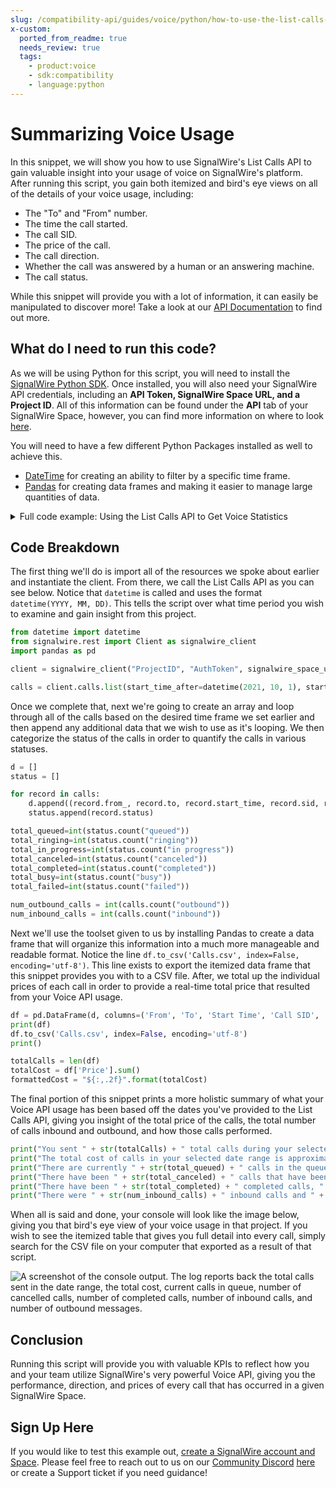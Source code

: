 ---
slug: /compatibility-api/guides/voice/python/how-to-use-the-list-calls-api-to-get-statistics-python
x-custom:
  ported_from_readme: true
  needs_review: true
  tags:
    - product:voice
    - sdk:compatibility
    - language:python
---

# Summarizing Voice Usage

In this snippet, we will show you how to use SignalWire's List Calls API to gain valuable insight into your usage of voice on SignalWire's platform. After running this script, you gain both itemized and bird's eye views on all of the details of your voice usage, including:

- The "To" and "From" number.
- The time the call started.
- The call SID.
- The price of the call.
- The call direction.
- Whether the call was answered by a human or an answering machine.
- The call status.

While this snippet will provide you with a lot of information, it can easily be manipulated to discover more! Take a look at our [API Documentation](/rest/compatibility-api/endpoints/list-all-calls) to find out more.

## What do I need to run this code?

As we will be using Python for this script, you will need to install the [SignalWire Python SDK](/compatibility-api/sdks). Once installed, you will also need your SignalWire API credentials, including an **API Token, SignalWire Space URL, and a Project ID**. All of this information can be found under the **API** tab of your SignalWire Space, however, you can find more information on where to look [here](/platform/dashboard/get-started/explore).

You will need to have a few different Python Packages installed as well to achieve this.

- [DateTime](https://docs.python.org/3/library/datetime.html) for creating an ability to filter by a specific time frame.
- [Pandas](https://pandas.pydata.org/) for creating data frames and making it easier to manage large quantities of data.

<details>
  <summary>Full code example: Using the List Calls API to Get Voice Statistics</summary>

```python
from datetime import datetime
from signalwire.rest import Client as signalwire_client
import pandas as pd

client = signalwire_client("ProjectID", "AuthToken", signalwire_space_url='example.signalwire.com')

calls = client.calls.list(start_time_after=datetime(2021, 10, 1), start_time_before=datetime(2021, 10, 31))


d = []
status = []

for record in calls:
    d.append((record.from_, record.to, record.start_time, record.sid, record.price, record.direction, record.answered_by, record.status))
    status.append(record.status)

total_queued=int(status.count("queued"))
total_ringing=int(status.count("ringing"))
total_in_progress=int(status.count("in progress"))
total_canceled=int(status.count("canceled"))
total_completed=int(status.count("completed"))
total_busy=int(status.count("busy"))
total_failed=int(status.count("failed"))

num_outbound_calls = int(calls.count("outbound"))
num_inbound_calls = int(calls.count("inbound"))

df = pd.DataFrame(d, columns=('From', 'To', 'Start Time', 'Call SID',  'Price', 'Call Direction', 'Answered By', 'Call Status'))
print(df)
df.to_csv('Calls.csv', index=False, encoding='utf-8')
print()

totalCalls = len(df)
totalCost = df['Price'].sum()
formattedCost = "${:,.2f}".format(totalCost)

print("You sent " + str(totalCalls) + " total calls during your selected date range.")
print("The total cost of calls in your selected date range is approximately " + formattedCost + " USD.")
print("There are currently " + str(total_queued) + " calls in the queue, with " + str(total_ringing) + " currently ringing and " + str(total_in_progress) + " currently in progress.")
print("There have been " + str(total_canceled) + " calls that have been canceled.")
print("There have been " + str(total_completed) + " completed calls, " + str(total_busy) + " calls marked as busy, and " + str(total_failed) + " failed calls.")
print("There were " + str(num_inbound_calls) + " inbound calls and " + str(num_outbound_calls) + " outbound calls.")
```

</details>

## Code Breakdown

The first thing we'll do is import all of the resources we spoke about earlier and instantiate the client. From there, we call the List Calls API as you can see below. Notice that `datetime` is called and uses the format `datetime(YYYY, MM, DD)`. This tells the script over what time period you wish to examine and gain insight from this project.

```python
from datetime import datetime
from signalwire.rest import Client as signalwire_client
import pandas as pd

client = signalwire_client("ProjectID", "AuthToken", signalwire_space_url='example.signalwire.com')

calls = client.calls.list(start_time_after=datetime(2021, 10, 1), start_time_before=datetime(2021, 10, 31))
```

Once we complete that, next we're going to create an array and loop through all of the calls based on the desired time frame we set earlier and then append any additional data that we wish to use as it's looping. We then categorize the status of the calls in order to quantify the calls in various statuses.

```python
d = []
status = []

for record in calls:
    d.append((record.from_, record.to, record.start_time, record.sid, record.price, record.direction, record.answered_by, record.status))
    status.append(record.status)

total_queued=int(status.count("queued"))
total_ringing=int(status.count("ringing"))
total_in_progress=int(status.count("in progress"))
total_canceled=int(status.count("canceled"))
total_completed=int(status.count("completed"))
total_busy=int(status.count("busy"))
total_failed=int(status.count("failed"))

num_outbound_calls = int(calls.count("outbound"))
num_inbound_calls = int(calls.count("inbound"))
```

Next we'll use the toolset given to us by installing Pandas to create a data frame that will organize this information into a much more manageable and readable format. Notice the line `df.to_csv('Calls.csv', index=False, encoding='utf-8')`. This line exists to export the itemized data frame that this snippet provides you with to a CSV file. After, we total up the individual prices of each call in order to provide a real-time total price that resulted from your Voice API usage.

```python
df = pd.DataFrame(d, columns=('From', 'To', 'Start Time', 'Call SID',  'Price', 'Call Direction', 'Answered By', 'Call Status'))
print(df)
df.to_csv('Calls.csv', index=False, encoding='utf-8')
print()

totalCalls = len(df)
totalCost = df['Price'].sum()
formattedCost = "${:,.2f}".format(totalCost)
```

The final portion of this snippet prints a more holistic summary of what your Voice API usage has been based off the dates you've provided to the List Calls API, giving you insight of the total price of the calls, the total number of calls inbound and outbound, and how those calls performed.

```python
print("You sent " + str(totalCalls) + " total calls during your selected date range.")
print("The total cost of calls in your selected date range is approximately " + formattedCost + " USD.")
print("There are currently " + str(total_queued) + " calls in the queue, with " + str(total_ringing) + " currently ringing and " + str(total_in_progress) + " currently in progress.")
print("There have been " + str(total_canceled) + " calls that have been canceled.")
print("There have been " + str(total_completed) + " completed calls, " + str(total_busy) + " calls marked as busy, and " + str(total_failed) + " failed calls.")
print("There were " + str(num_inbound_calls) + " inbound calls and " + str(num_outbound_calls) + " outbound calls.")
```

When all is said and done, your console will look like the image below, giving you that bird's eye view of your voice usage in that project. If you wish to see the itemized table that gives you full detail into every call, simply search for the CSV file on your computer that exported as a result of that script.

![A screenshot of the console output. The log reports back the total calls sent in the date range, the total cost, current calls in queue, number of cancelled calls, number of completed calls, number of inbound calls, and number of outbound messages.](./project-screenshot.webp)

## Conclusion

Running this script will provide you with valuable KPIs to reflect how you and your team utilize SignalWire's very powerful Voice API, giving you the performance, direction, and prices of every call that has occurred in a given SignalWire Space.

## Sign Up Here

If you would like to test this example out, [create a SignalWire account and Space](https://signalwire.com/signups/new). Please feel free to reach out to us on our [Community Discord](https://discord.com/invite/F2WNYTNjuF) [here](http://signalwire.community/) or create a Support ticket if you need guidance!
